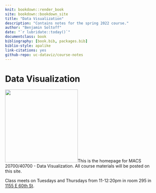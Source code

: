 ```yaml
--- 
knit: bookdown::render_book
site: bookdown::bookdown_site
title: "Data Visualization"
description: "Contains notes for the spring 2022 course."
author: "Benjamin Soltoff"
date: "`r lubridate::today()`"
documentclass: book
bibliography: [book.bib, packages.bib]
biblio-style: apalike
link-citations: yes
github-repo: uc-dataviz/course-notes
---
```


# Data Visualization {-}

<img src="images/hexsticker.svg" class="cover" width="240" height="240"/>This is the homepage for MACS 20700/40700 - Data Visualization. All course materials will be posted on this site.

Class meets on Tuesdays and Thursdays from 11-12:20pm in room 295 in [1155 E 60th St](https://goo.gl/maps/iAotTKUvpn27YJrP8).
